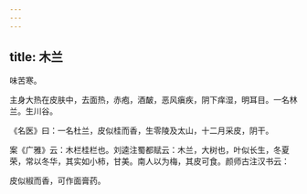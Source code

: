 ```yaml
---
---
---
```

title: 木兰
---



味苦寒。

主身大热在皮肤中，去面热，赤疱，酒皶，恶风瘨疾，阴下痒湿，明耳目。一名林兰。生川谷。

《名医》曰：一名杜兰，皮似桂而香，生零陵及太山，十二月采皮，阴干。

案《广雅》云：木栏桂栏也。刘逵注蜀都赋云：木兰，大树也，叶似长生，冬夏荣，常以冬华，其实如小柿，甘美。南人以为梅，其皮可食。颜师古注汉书云：

皮似椒而香，可作面膏药。
